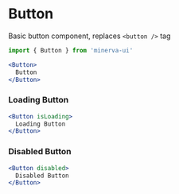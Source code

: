 
<Meta title="Elements|Button" component={Button} />

# Button

Basic button component, replaces `<button />` tag

```js
import { Button } from 'minerva-ui'
```

```jsx
<Button>
  Button
</Button>
```

<Props of={Button} />

### Loading Button

```jsx
<Button isLoading>
  Loading Button
</Button>
```

### Disabled Button
```jsx
<Button disabled>
  Disabled Button
</Button>
```